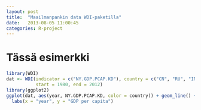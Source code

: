 ```yaml
---
layout: post
title:  "Maailmanpankin data WDI-paketilla"
date:   2013-08-05 11:00:45
categories: R-project
---
```


# Tässä esimerkki



```r
library(WDI)
dat <- WDI(indicator = c("NY.GDP.PCAP.KD"), country = c("CN", "RU", "IN", "BR"), 
           start = 1980, end = 2012)
library(ggplot2)
ggplot(dat, aes(year, NY.GDP.PCAP.KD, color = country)) + geom_line() + geom_point() + 
  labs(x = "year", y = "GDP per capita")
```




[jekyll-gh]: https://github.com/mojombo/jekyll
[jekyll]:    http://jekyllrb.com
